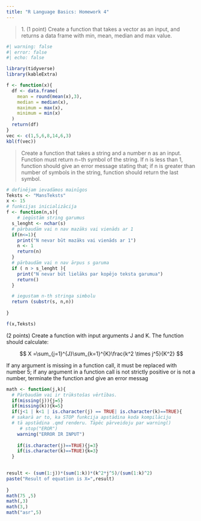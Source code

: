 ```yaml
---
title: "R Language Basics: Homework 4"
---
```


> 1\. (1 point) Create a function that takes a vector as an input, and returns a data frame with min, mean, median and max value.

```r
#| warning: false
#| error: false
#| echo: false

library(tidyverse)
library(kableExtra)

```

```r
f <- function(x){
  df <- data.frame(
    mean = round(mean(x),3),
    median = median(x),
    maximum = max(x),
    minimum = min(x)
  )
  return(df)
}
vec <- c(1,5,6,8,14,6,3)
kbl(f(vec))
```

> Create a function that takes a string and a number n as an input. Function must return n−th symbol of the string. If n is less than 1, function should give an error message stating that; if n is greater than number of symbols in the string, function should return the last symbol.

```r
# definējam ievadāmos mainīgos
Teksts <- "MansTeksts"
x <- 15
# funkcijas inicializācija
f <- function(n,s){
    # iegūstām string garumus
  s_lenght <- nchar(s)
  # pārbaudām vai n nav mazāks vai vienāds ar 1
  if(n<=1){
    print("N nevar būt mazāks vai vienāds ar 1")
    n <- 1
    return(n)
  }
  # pārbaudām vai n nav ārpus s garuma
  if ( n > s_lenght ){
    print("N nevar būt lielāks par kopējo teksta garumua")
    return()
  }

  # iegustam n-th stringa simbolu
  return (substr(s, n,n))
  
}

f(x,Teksts)

```

(2 points) Create a function with input arguments J and K. The function should calculate:

$$ X =\sum_{j=1}^{J}\sum_{k=1}^{K}\frac{k^2 \times j^5}{K^2} $$

If any argument is missing in a function call, it must be replaced with number 5; if any
argument in a function call is not strictly positive or is not a number, terminate the function
and give an error messag

```r
math <- function(j,k){
  # Pārbaudām vai ir trūkstošas vērtības.
  if(missing(j)){j=5}
  if(missing(k)){k=5}
  if(j<1 | k<1 | is.character(j) == TRUE| is.character(k)==TRUE){
  # sakarā ar to, ka STOP funkcija apstādina koda kompilāciju
  # tā apstādina .qmd renderu. Tāpēc pārveidoju par warning()
     # stop("EROR")
    warning("ERROR IR INPUT")
    
    if(is.character(j)==TRUE){j=3}
    if(is.character(k)==TRUE){k=3}
  }

  
result <- (sum(1:j))*(sum(1:k))*(k^2*j^5)/(sum(1:k)^2)
paste("Result of equation is X=",result)  
  
}
math(75 ,5)  
math(,3)
math(3,)
math("asr",5)

```
